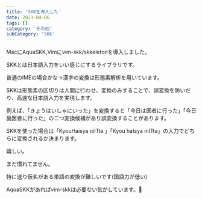 ```yaml
---
title: 'SKKを導入した'
date: 2023-04-06
tags: []
category: 'その他'
subCategory: 'SKK'
---
```


MacにAquaSKK,Vimにvim-skk/skkeletonを導入しました。

SKKとは日本語入力をいい感じにするライブラリです。

普通のIMEの場合かな→漢字の変換は形態素解析を用いています。

SKKは形態素の区切りは人間に行わせ、変換のみすることで、誤変換を防いだり、高速な日本語入力を実現します。

例えば、「きょうはいしゃにいった」を変換すると「今日は医者に行った」「今日歯医者に行った」の二つ変換候補があり誤変換することがあります。

SKKを使った場合は「KyouHaisya niITta 」「Kyou haIsya niITta」の入力でどちらに変換されるか決まります。

嬉しい。

まだ慣れてません。

特に送り仮名がある単語の変換が難しいです(国語力が低い)

AquaSKKがあればvim-skkは必要ない気がしています。🤔
